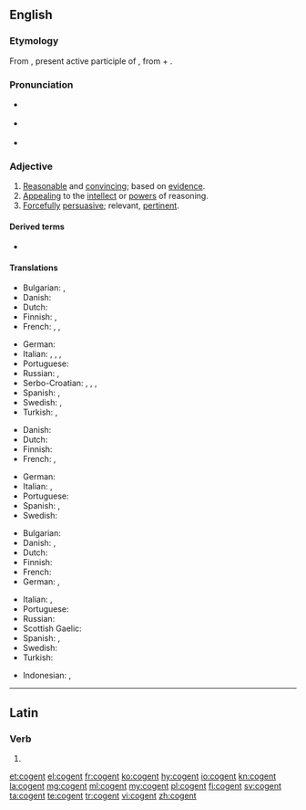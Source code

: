 ==English==
{{was wotd|2010|May|2}}

===Etymology===
From {{etyl|la|en}} {{m|la|cōgēns}}, present active participle of {{m|la|cōgō||drive together, compel}}, from {{m|la|cō}} + {{m|la|agō||drive}}.

===Pronunciation===
* {{a|UK}} {{IPA|/ˈkə͡ʊd͡ʒn̩t/|lang=en}}
* {{a|US}} {{IPA|/ˈko͡ʊd͡ʒn̩t/|lang=en}}
* {{audio|en-us-cogent.ogg|Audio (US)|lang=en}}

===Adjective===
{{en-adj}}

# [[reasonable|Reasonable]] and [[convincing]]; based on [[evidence]].
# [[appealing|Appealing]] to the [[intellect]] or [[power]]s of reasoning.
# [[forcefully|Forcefully]] [[persuasive]]; relevant, [[pertinent]].
#: {{ux|en|The prosecution presented a '''cogent''' argument, convincing the jury of the defendant's guilt.}}

{{rfex}}

====Derived terms====
* {{l|en|cogency}}

====Translations====
{{trans-top|reasonable and convincing; based on evidence}}
* Bulgarian: {{t+|bg|състоятелен}}, {{t+|bg|достоверен}}
* Danish: {{t|da|overbevisende}}
* Dutch: {{t+|nl|overtuigend}}
* Finnish: {{t+|fi|järkevä}}, {{t+|fi|järkiperäinen}}
* French: {{t+|fr|convaincant}}, {{t+|fr|persuasif}}, {{t+|fr|cohérent}}
{{trans-mid}}
* German: {{t+|de|überzeugend}}
* Italian: {{t|it|convincente}}, {{t|it|persuasivo}}, {{t|it|coherente}}, {{t+|it|coerente}}
* Portuguese: {{t+|pt|convincente}}
* Russian: {{t+|ru|убедительный}}, {{t+|ru|достове́рный}}
* Serbo-Croatian: {{t+|sh|uverljiv}}, {{t+|sh|uvjerljiv}}, {{t+|sh|ubedljiv}}, {{t|sh|ubjedljiv}}
* Spanish: {{t|es|convencedor}}, {{t+|es|persuasivo}}
* Swedish: {{t+|sv|övertygande}}, {{t+|sv|bindande}} {{qualifier|law}}
* Turkish: {{t|tr|inandırıcı}}, {{t+|tr|mantıklı}}
{{trans-bottom}}

{{trans-top|appealing to the intellect or powers of reasoning}}
* Danish: {{t|da|overbevisende}}
* Dutch: {{t+|nl|overtuigend}}
* Finnish: {{t+|fi|järkevä}}
* French: {{t+|fr|intelligible}}, {{t+|fr|logique}}
{{trans-mid}}
* German: {{t+|de|überzeugend}}
* Italian: {{t+|it|intelligibile}}, {{t+|it|logico}}
* Portuguese: {{t+|pt|coerente}}
* Spanish: {{t+|es|inteligible}}, {{t+|es|lógico}}
* Swedish: {{t+|sv|övertygande}}
{{trans-bottom}}

{{trans-top|forcefully persuasive}}
* Bulgarian: {{t+|bg|убедителен}}
* Danish: {{t|da|overbevisende}}, {{t|da|slagkraftig}}
* Dutch: {{t+|nl|overtuigend}}
* Finnish: {{t+|fi|vakuuttava}}
* French: {{t+|fr|irréfutable}}
* German: {{t+|de|überzeugend}}, {{t+|de|schlagend}}
{{trans-mid}}
* Italian: {{t+|it|irrefutabile}}, {{t+|it|inconfutabile}}
* Portuguese: {{t+|pt|cogente}}
* Russian: {{t+|ru|убедительный}}
* Scottish Gaelic: {{t|gd|làidir}}
* Spanish: {{t+|es|irrefutable}}, {{t+|es|irrebatible}}
* Swedish: {{t+|sv|övertygande}}
* Turkish: {{t|tr|ikna edici}}
{{trans-bottom}}

{{checktrans-top}}
* Indonesian: {{t-check|id|yakin|alt=meyakinkan}}, {{t-check|id|telak}}
{{trans-mid}}
{{trans-bottom}}

----

==Latin==

===Verb===
{{la-verb-form|cōgent}}

# {{inflection of|cōgō||3|p|futr|actv|indc|lang=la}}

[[et:cogent]]
[[el:cogent]]
[[fr:cogent]]
[[ko:cogent]]
[[hy:cogent]]
[[io:cogent]]
[[kn:cogent]]
[[la:cogent]]
[[mg:cogent]]
[[ml:cogent]]
[[my:cogent]]
[[pl:cogent]]
[[fi:cogent]]
[[sv:cogent]]
[[ta:cogent]]
[[te:cogent]]
[[tr:cogent]]
[[vi:cogent]]
[[zh:cogent]]